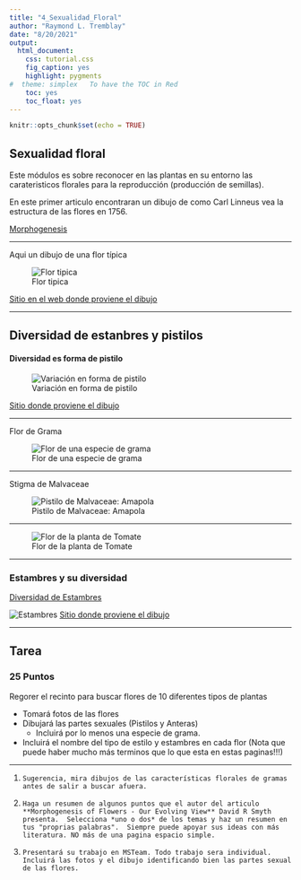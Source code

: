 ```yaml
---
title: "4_Sexualidad_Floral"
author: "Raymond L. Tremblay"
date: "8/20/2021"
output:
  html_document:
    css: tutorial.css
    fig_caption: yes
    highlight: pygments
#  theme: simplex   To have the TOC in Red
    toc: yes
    toc_float: yes
---
```


```r
knitr::opts_chunk$set(echo = TRUE)
```


## Sexualidad floral

Este módulos es sobre reconocer en las plantas en su entorno las carateristicos florales para la reproducción (producción de semillas).


En este primer articulo encontraran un dibujo de como Carl Linneus vea la estructura de las flores en 1756.  

[Morphogenesis](PDF/Morphogenesis_of_Flowers--Our_Evolving_View.pdf)

***



Aqui un dibujo de una flor típica

![Flor tipica](Graficos/Flor_Tipica.jpg)

####### [Sitio en el web donde proviene el dibujo](https://www.google.ca/imgres?imgurl=https://letstalkscience.ca/sites/default/files/2020-06/parts_of_a_flower.png&imgrefurl=https://letstalkscience.ca/educational-resources/backgrounders/plant-reproduction&tbnid=B4pFmAATg73AvM&vet=1&docid=JdWAJpcEHHQvgM&w=1013&h=551&hl=en-ca&source=sh/x/im)





***



## Diversidad de estanbres y pistilos

#### Diversidad es forma de pistilo


![Variación en forma de pistilo](Graficos/Style_and_stigma_shape.png)


[Sitio donde proviene el dibujo](https://en.wikipedia.org/wiki/Stigma_(botany))

****



Flor de Grama

![Flor de una especie de grama](Graficos/Grass_flower.png)

****

Stigma de Malvaceae


![Pistilo de Malvaceae: Amapola](Graficos/hibiscus-pistil.jpeg)

***

![Flor de la planta de Tomate](Graficos/Tomato_flower.jpeg)

*** 
 
### Estambres y su diversidad


[Diversidad de Estambres](https://www.sciencedirect.com/topics/agricultural-and-biological-sciences/stamen)
 

![Estambres](Graficos/Stamens_Diversity.jpg)
[Sitio donde proviene el dibujo](https://www.sciencedirect.com/topics/pharmacology-toxicology-and-pharmaceutical-science/primulaceae)


***

## Tarea
### 25 Puntos


Regorer el recinto para buscar flores de 10 diferentes tipos de plantas

 - Tomará fotos de las flores
 - Dibujará las partes sexuales (Pistilos y Anteras)
    -  Incluirá por lo menos una especie de grama.
 - Incluirá el nombre del tipo de estilo y estambres en cada flor (Nota que puede haber mucho más terminos que lo que esta en estas paginas!!!)
  

***  
    
1.     Sugerencia, mira dibujos de las características florales de gramas antes de salir a buscar afuera.      
    
2.     Haga un resumen de algunos puntos que el autor del articulo **Morphogenesis of Flowers - Our Evolving View** David R Smyth presenta.  Selecciona *uno o dos* de los temas y haz un resumen en tus "proprias palabras".  Siempre puede apoyar sus ideas con más literatura. NO más de una pagina espacio simple.   

3.     Presentará su trabajo en MSTeam. Todo trabajo sera individual. Incluirá las fotos y el dibujo identificando bien las partes sexual de las flores. 


    